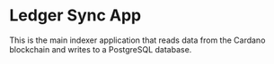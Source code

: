# Ledger Sync App

This is the main indexer application that reads data from the Cardano blockchain and writes to a PostgreSQL database.
